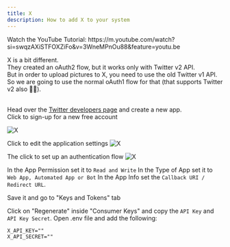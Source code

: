 ```yaml
---
title: X
description: How to add X to your system
---
```



<NeverShare />

<Callout>
Watch the YouTube Tutorial: https://m.youtube.com/watch?si=swqzAXiSTFOXZiFo&v=3WneMPnOu88&feature=youtu.be
</Callout>

X is a bit different.<br />
They created an oAuth2 flow, but it works only with Twitter v2 API.<br />
But in order to upload pictures to X, you need to use the old Twitter v1 API.<br />
So we are going to use the normal oAuth1 flow for that (that supports Twitter v2 also 🤷🏻‍).<br /><br />

Head over the [Twitter developers page](https://developer.twitter.com/en/portal/dashboard) and create a new app.<br />
Click to sign-up for a new free account

![X](/images/providers/x/x-001.png)

Click to edit the application settings
![X](/images/providers/x/x-002.png)

The click to set up an authentication flow
![X](/images/providers/x/x-003.png)

In the App Permission set it to `Read and Write`
In the Type of App set it to `Web App, Automated App or Bot`
In the App Info set the `Callback URI / Redirect URL`.

<OAuth2Redirect provider = "x" />

Save it and go to "Keys and Tokens" tab

Click on "Regenerate" inside "Consumer Keys" and copy the `API Key` and `API Key Secret`.
Open .env file and add the following:

```env
X_API_KEY=""
X_API_SECRET=""
```
